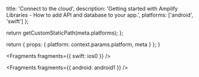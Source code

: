 
  title: 'Connect to the cloud',
  description:
    'Getting started with Amplify Libraries - How to add API and database to your app.',
  platforms: ['android', 'swift']
};

  return getCustomStaticPath(meta.platforms);
};

  return {
    props: {
      platform: context.params.platform,
      meta
    }
  };
}


<Fragments fragments={{ swift: ios0 }} />


<Fragments fragments={{ android: android1 }} />

